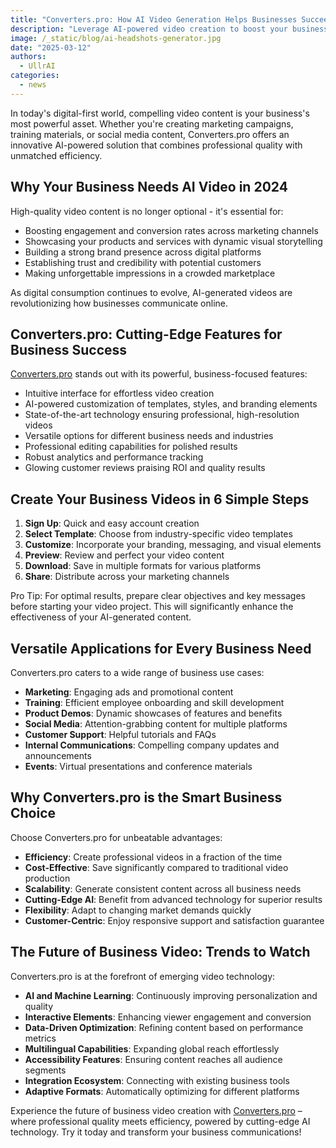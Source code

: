 ```yaml
---
title: "Converters.pro: How AI Video Generation Helps Businesses Succeed"
description: "Leverage AI-powered video creation to boost your business growth, engagement, and conversion rates with Converters.pro's innovative platform."
image: /_static/blog/ai-headshots-generator.jpg
date: "2025-03-12"
authors:
  - UllrAI
categories:
  - news
---
```


In today's digital-first world, compelling video content is your business's most powerful asset. Whether you're creating marketing campaigns, training materials, or social media content, Converters.pro offers an innovative AI-powered solution that combines professional quality with unmatched efficiency.

## Why Your Business Needs AI Video in 2024

High-quality video content is no longer optional - it's essential for:

- Boosting engagement and conversion rates across marketing channels
- Showcasing your products and services with dynamic visual storytelling
- Building a strong brand presence across digital platforms
- Establishing trust and credibility with potential customers
- Making unforgettable impressions in a crowded marketplace

As digital consumption continues to evolve, AI-generated videos are revolutionizing how businesses communicate online.

## Converters.pro: Cutting-Edge Features for Business Success

[Converters.pro](https://Converters.pro/) stands out with its powerful, business-focused features:

- Intuitive interface for effortless video creation
- AI-powered customization of templates, styles, and branding elements
- State-of-the-art technology ensuring professional, high-resolution videos
- Versatile options for different business needs and industries
- Professional editing capabilities for polished results
- Robust analytics and performance tracking
- Glowing customer reviews praising ROI and quality results

## Create Your Business Videos in 6 Simple Steps

1. **Sign Up**: Quick and easy account creation
2. **Select Template**: Choose from industry-specific video templates
3. **Customize**: Incorporate your branding, messaging, and visual elements
4. **Preview**: Review and perfect your video content
5. **Download**: Save in multiple formats for various platforms
6. **Share**: Distribute across your marketing channels

<Callout type="info" twClass="mt-0">
  Pro Tip: For optimal results, prepare clear objectives and key messages before starting your video project. This will significantly enhance the effectiveness of your AI-generated content.
</Callout>

## Versatile Applications for Every Business Need

Converters.pro caters to a wide range of business use cases:

- **Marketing**: Engaging ads and promotional content
- **Training**: Efficient employee onboarding and skill development
- **Product Demos**: Dynamic showcases of features and benefits
- **Social Media**: Attention-grabbing content for multiple platforms
- **Customer Support**: Helpful tutorials and FAQs
- **Internal Communications**: Compelling company updates and announcements
- **Events**: Virtual presentations and conference materials

## Why Converters.pro is the Smart Business Choice

Choose Converters.pro for unbeatable advantages:

- **Efficiency**: Create professional videos in a fraction of the time
- **Cost-Effective**: Save significantly compared to traditional video production
- **Scalability**: Generate consistent content across all business needs
- **Cutting-Edge AI**: Benefit from advanced technology for superior results
- **Flexibility**: Adapt to changing market demands quickly
- **Customer-Centric**: Enjoy responsive support and satisfaction guarantee

## The Future of Business Video: Trends to Watch

Converters.pro is at the forefront of emerging video technology:

- **AI and Machine Learning**: Continuously improving personalization and quality
- **Interactive Elements**: Enhancing viewer engagement and conversion
- **Data-Driven Optimization**: Refining content based on performance metrics
- **Multilingual Capabilities**: Expanding global reach effortlessly
- **Accessibility Features**: Ensuring content reaches all audience segments
- **Integration Ecosystem**: Connecting with existing business tools
- **Adaptive Formats**: Automatically optimizing for different platforms

Experience the future of business video creation with [Converters.pro](https://Converters.pro/) – where professional quality meets efficiency, powered by cutting-edge AI technology. Try it today and transform your business communications!
